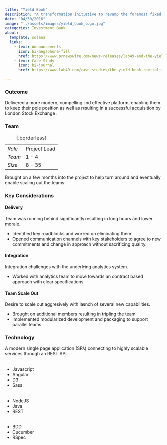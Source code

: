 ```yaml
---
title: "Yield Book"
description: "A transformation initiative to revamp the foremost fixed income analytics platform used for complex portfolio analysis by institutional investors"
date: "04/30/2016"
image: "../assets/images/yield_book_logo.jpg"
categories: Investment Bank
about:
  template: solana
  links: 
    - text: Announcements
      icon: bi-megaphone-fill
      href: https://www.prnewswire.com/news-releases/lab49-and-the-yield-book-collaborate-in-building-next-generation-fixed-income-analytics-platform-300299320.html
    - text: Case Study
      icon: bi-journal
      href: https://www.lab49.com/case-studies/the-yield-book-revitalizing-a-market-favorite/

---
```


### Outcome

Delivered a more modern, compelling and effective platform, enabling them to keep their pole position as well as resulting in a successful acquisition by London Stock Exchange .

### Team

::: {layout-ncol=4}
|       |                  | 
|:------|:-----------------|
|*Role* | Project Lead     |
|*Team* | 1 - 4            |
|*Size* | 8 - 35           |

: {.borderless}

:::

Brought on a few months into the project to help turn around and eventually enable scaling out the teams.

### Key Considerations

::: {layout-ncol=2}

::: {.callout-caution collapse="true"}
#### Delivery 

Team was running behind significantly resulting in long hours and lower morale.

* Identified key roadblocks and worked on eliminating them.
* Opened communication channels with key stakeholders to agree to new commitments and change in approach without sacrificing quality.
:::

::: {.callout-caution collapse="true"}
#### Integration

Integration challenges with the underlying analytics system.

* Worked with analytics team to move towards an contract based approach with clear specifications
:::

::: {.callout-caution collapse="true"}
#### Team Scale Out

Desire to scale out aggresively with launch of several new capabilities.

* Brought on additional members resulting in tripling the team
* Implemented modularized development and packaging to support parallel teams
 
:::

:::

### Technology

A modern single page application (SPA) connecting to highly scalable services through an REST API.

::: {layout-ncol=4}

######
- Javascript
- Angular
- D3
- Sass

######
- NodeJS
- Java
- REST

######
- BDD
- Cucumber
- RSpec
:::




